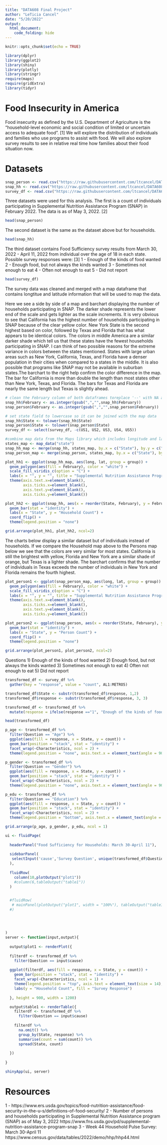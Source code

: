 ```yaml
---
title: "DATA608 Final Project"
author: "LeTicia Cancel"
date: "5/20/2022"
output: 
  html_document:
    code_folding: hide
---
```


```r
knitr::opts_chunk$set(echo = TRUE)
```

```r
library(dplyr)
library(ggplot2)
library(shiny)
library(plotly)
library(stringr)
require(maps)
require(gridExtra)
library(tidyr)
```

# Food Insecurity in America

Food insecurity as defined by the U.S. Department of Agriculture is the "household-level economic and social condition of limited or uncertain access to adequate food". [1] We will explore the distribution of individuals and families who use programs to assist with food. We will also explore survey results to see in relative real time how families about their food situation now. 

# Datasets
```r
snap_person <- read.csv("https://raw.githubusercontent.com/ltcancel/DATA608/main/Final%20Project/SNAP%20Person%20Count%2005032022_cleaned.csv")
snap_hh <- read.csv("https://raw.githubusercontent.com/ltcancel/DATA608/main/Final%20Project/SNAP%20Household%20Count%2005032022_cleaned.csv")
survey_df <- read.csv("https://raw.githubusercontent.com/ltcancel/DATA608/main/Final%20Project/Food%20Security%20Survey.csv")
```
Three datasets were used  for this analysis. The first is a count of individuals participating in Supplemental Nutrition Assistance Program (SNAP) in February 2022. The data is as of May 3, 2022. [2]
```r
head(snap_person)
```

The second dataset is the same as the dataset above but for households. 
```r
head(snap_hh)
```

The third dataset contains Food Sufficiency survey results from March 30, 2022 - April 11, 2022 from individual over the age of 18 in each state. Possible survey responses were: [3]
1 - Enough of the kinds of food wanted
2 - Enough food, but not always the kinds wanted
3 - Sometimes not enough to eat
4 - Often not enough to eat
5 - Did not report
```r
head(survey_df)
```

The survey data was cleaned and merged with a map dataframe that contains longtitue and latitude information that will be used to map the data. 

Here we see a side by side of a map and barchart displaying the number of households participating in SNAP. The darker shade represents the lower end of the scale and gets lighter as the scale increments. It is very obvious to see that California has the highest number of households participating in SNAP because of the clear yellow color. New York State is the second highest based on color, followed by Texas and Florida that has what appears to be identical colors. The colors in middle America are a similar darker shade which tell us that these states have the fewest households participating in SNAP. I can think of two possible reasons for the extreme variance in colors between the states mentioned. States with large urban areas such as New York, California, Texas, and Florida have a denser population in their cities when compared to a states in the middle. It is also possible that programs like SNAP may not be available in suburban states.The barchart to the right help confirm the color difference in the map. The bar for California is more than double the length than most states other than New York, Texas, and Florida. The bars for Texas and Florida are nearly the same length but Texas is slightly ahead. 

```r
# clean the February column of both dataframes toreplace '--' with NA and convert to an integer
snap_hh$February <- as.integer(gsub(",","",snap_hh$February))
snap_person$February <- as.integer(gsub(",","",snap_person$February))

# set state field to lowercase so it can be joined with the map data
snap_hh$State <- tolower(snap_hh$State)
snap_person$State <- tolower(snap_person$State)
survey_df <- select(survey_df, -c(US1, US2, US3, US4, US5))

#combine map data from the Maps library which includes longitude and latitude data
states_map <- map_data("state")
snap_hh_map <- merge(snap_hh, states_map, by.x = c("State"), by.y = c("region"))
snap_person_map <- merge(snap_person, states_map, by.x = c("State"), by.y = c("region"))

plot_hh1 <- ggplot(snap_hh_map, aes(long, lat, group = group)) +
  geom_polygon(aes(fill = February), color = "white") +
  scale_fill_viridis_c(option = "C") +
  labs(x = "", y = "", title = "Supplemental Nutrition Assistance Program: Number of Households Participating") +
  theme(axis.text.x=element_blank(), 
        axis.ticks.x=element_blank(),
        axis.text.y=element_blank(),
        axis.ticks.y=element_blank())

plot_hh2 <- ggplot(snap_hh, aes(x = reorder(State, February), y = February, fill = State)) +
  geom_bar(stat = "identity") +
  labs(x = "State", y = "Household Count") +
  coord_flip() +
  theme(legend.position = "none")

grid.arrange(plot_hh1, plot_hh2, ncol=2)
```

The charts below display a similar dataset but of individuals instead of households. If we compare the Household map above to the Persons map below we see that the colors are very similar for most states. California is still the brightest with yellow, Florida and New York are a similar shade of orange, but Texas is a lighter shade. The barchart confirms that the number of individuals in Texas exceeds the number of individuals in New York and Florida remains the fourth highest. 

```r
plot_person1 <- ggplot(snap_person_map, aes(long, lat, group = group)) +
  geom_polygon(aes(fill = February), color = "white") +
  scale_fill_viridis_c(option = "C") +
  labs(x = "", y = "", title = "Supplemental Nutrition Assistance Program: Number of Persons Participating") +
  theme(axis.text.x=element_blank(), 
        axis.ticks.x=element_blank(),
        axis.text.y=element_blank(),
        axis.ticks.y=element_blank())

plot_person2 <- ggplot(snap_person, aes(x = reorder(State, February), y = February, fill = State)) +
  geom_bar(stat = "identity") +
  labs(x = "State", y = "Person Count") +
  coord_flip() +
  theme(legend.position = "none")

grid.arrange(plot_person1, plot_person2, ncol=2)
```

Questions
1) Enough of the kinds of food wanted
2) Enough food, but not always the kinds wanted
3) Sometimes not enough to eat
4) Often not enough to eat
5) Did not report


```r
transformed_df <- survey_df %>%
  gather(key = "response", value = "count", AL1:METRO5)

transformed_df$State <- substr(transformed_df$response, 1,2)
transformed_df$response <- substr(transformed_df$response, 3, 3)

transformed_df <- transformed_df %>%
  mutate(response = ifelse(response =="1", "Enough of the kinds of food wanted", ifelse(response=="2", "Enough food, but not always the kinds wanted", ifelse(response=="3", "Sometimes not enough to eat", ifelse(response=="4", "Often not enough to eat", ifelse(response=="5","Did not report",NA))))))

head(transformed_df)
```



```r
p_age <- transformed_df %>%
  filter(Question == "Age") %>%
  ggplot(aes(fill = response, x = State, y = count)) +
  geom_bar(position = "stack", stat = "identity") +
  facet_wrap(~Characteristics, ncol = 2) +
  theme(legend.position = "none", axis.text.x = element_text(angle = 90))

p_gender <- transformed_df %>%
  filter(Question == "Gender") %>%
  ggplot(aes(fill = response, x = State, y = count)) +   
  geom_bar(position = "stack", stat = "identity") +
  facet_wrap(~Characteristics, ncol = 2) +
  theme(legend.position = "none", axis.text.x = element_text(angle = 90))

p_edu <- transformed_df %>%
  filter(Question == "Education") %>%
  ggplot(aes(fill = response, x = State, y = count)) +   
  geom_bar(position = "stack", stat = "identity") +
  facet_wrap(~Characteristics, ncol = 2) +
  theme(legend.position = "bottom", axis.text.x = element_text(angle = 90))

grid.arrange(p_age, p_gender, p_edu, ncol = 1)
```

```r
ui <- fluidPage(
  
  headerPanel("Food Sufficiency for Households: March 30-April 11"),
  
  sidebarPanel(
   selectInput('cause','Survey Question', unique(transformed_df$Question)) 
  ),
  
  fluidRow(
    column(10,plotOutput("plot1"))
    #column(6,tableOutput("table1"))    
  )

  
  #fluidRow(
   # mainPanel(plotOutput("plot1", width = "100%"), tableOutput("table1"))
  #)
  
  
  
  
)
server <- function(input,output){
  
  output$plot1 <- renderPlot({
      
  filterdf <- transformed_df %>% 
    filter(Question == input$cause)
  
  ggplot(filterdf, aes(fill = response, x = State, y = count)) +  
    geom_bar(position = "stack", stat = "identity") +
    facet_wrap(~Characteristics, ncol = 1) +
    theme(legend.position = "top", axis.text = element_text(size = 14), axis.text.x = element_text(angle = 90), axis.title = element_text(size = 14), text = element_text(size = 14)) + 
    labs(y = "Household Count", fill = "Survey Response")
  
  }, height = 900, width = 1200)

  output$table1 <- renderTable({
    filterdf <- transformed_df %>%
      filter(Question == input$cause)
    
    filterdf %>%
      na.omit() %>%
      group_by(State, response) %>%
      summarise(count = sum(count)) %>%
      spread(State, count)
      
  })
  
}

shinyApp(ui, server)
```

# Resources
1 - https://www.ers.usda.gov/topics/food-nutrition-assistance/food-security-in-the-u-s/definitions-of-food-security/
2 - Number of persons and households participating in Supplemental Nutrition Assistance program (SNAP) as of May 3, 2022 https://www.fns.usda.gov/pd/supplemental-nutrition-assistance-program-snap 
3 - Week 44 Household Pulse Survey: March 30-April 11 https://www.census.gov/data/tables/2022/demo/hhp/hhp44.html 



